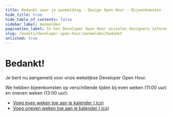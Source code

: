 ```yaml
---
title: Bedankt voor je aanmelding · Design Open Hour · Bijeenkomsten
hide_title: true
hide_table_of_contents: false
sidebar_label: Aanmelden
pagination_label: In het Developer Open Hour wisselen designers informatie, inzichten en tips met elkaar uit.
slug: /events/developer-open-hour/aanmelden/bedankt
unlisted: true
---
```


# Bedankt!

Je bent nu aangemeld voor onze wekelijkse Developer Open Hour.

We hebben bijeenkomsten op verschillende tijden bij even weken (11:00 uur) en oneven weken (13:00 uur):

- [Voeg even weken toe aan je kalender (.ics)](/developer-open-hour/developer-open-hour-even.ics)
- [Voeg oneven weken toe aan je kalender (.ics)](/developer-open-hour/developer-open-hour-oneven.ics)
